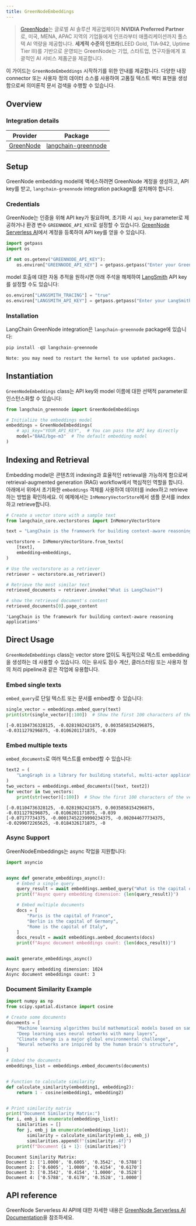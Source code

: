 ```yaml
---
title: GreenNodeEmbeddings
---
```


>[GreenNode](https://greennode.ai/)는 글로벌 AI 솔루션 제공업체이자 **NVIDIA Preferred Partner**로, 미국, MENA, APAC 지역의 기업들에게 인프라부터 애플리케이션까지 풀스택 AI 역량을 제공합니다. **세계적 수준의 인프라**(LEED Gold, TIA‑942, Uptime Tier III)를 기반으로 운영되는 GreenNode는 기업, 스타트업, 연구자들에게 포괄적인 AI 서비스 제품군을 제공합니다.

이 가이드는 `GreenNodeEmbeddings` 시작하기를 위한 안내를 제공합니다. 다양한 내장 connector 또는 사용자 정의 데이터 소스를 사용하여 고품질 텍스트 벡터 표현을 생성함으로써 의미론적 문서 검색을 수행할 수 있습니다.

## Overview

### Integration details

| Provider | Package |
|:--------:|:-------:|
| [GreenNode](/oss/integrations/providers/greennode/) | [langchain-greennode](https://python.langchain.com/v0.2/api_reference/langchain_greennode/embeddings/langchain_greennode.embeddingsGreenNodeEmbeddings.html) |

## Setup

GreenNode embedding model에 액세스하려면 GreenNode 계정을 생성하고, API key를 받고, `langchain-greennode` integration package를 설치해야 합니다.

### Credentials

GreenNode는 인증을 위해 API key가 필요하며, 초기화 시 `api_key` parameter로 제공하거나 환경 변수 `GREENNODE_API_KEY`로 설정할 수 있습니다. [GreenNode Serverless AI](https://aiplatform.console.greennode.ai/playground)에서 계정을 등록하여 API key를 얻을 수 있습니다.

```python
import getpass
import os

if not os.getenv("GREENNODE_API_KEY"):
    os.environ["GREENNODE_API_KEY"] = getpass.getpass("Enter your GreenNode API key: ")
```

model 호출에 대한 자동 추적을 원하시면 아래 주석을 해제하여 [LangSmith](https://docs.smith.langchain.com/) API key를 설정할 수도 있습니다:

```python
os.environ["LANGSMITH_TRACING"] = "true"
os.environ["LANGSMITH_API_KEY"] = getpass.getpass("Enter your LangSmith API key: ")
```

### Installation

LangChain GreenNode integration은 `langchain-greennode` package에 있습니다:

```python
pip install -qU langchain-greennode
```

```output
Note: you may need to restart the kernel to use updated packages.
```

## Instantiation

`GreenNodeEmbeddings` class는 API key와 model 이름에 대한 선택적 parameter로 인스턴스화할 수 있습니다:

```python
from langchain_greennode import GreenNodeEmbeddings

# Initialize the embeddings model
embeddings = GreenNodeEmbeddings(
    # api_key="YOUR_API_KEY",  # You can pass the API key directly
    model="BAAI/bge-m3"  # The default embedding model
)
```

## Indexing and Retrieval

Embedding model은 콘텐츠의 indexing과 효율적인 retrieval을 가능하게 함으로써 retrieval-augmented generation (RAG) workflow에서 핵심적인 역할을 합니다.
아래에서 위에서 초기화한 `embeddings` 객체를 사용하여 데이터를 index하고 retrieve하는 방법을 확인하세요. 이 예제에서는 `InMemoryVectorStore`에서 샘플 문서를 index하고 retrieve합니다.

```python
# Create a vector store with a sample text
from langchain_core.vectorstores import InMemoryVectorStore

text = "LangChain is the framework for building context-aware reasoning applications"

vectorstore = InMemoryVectorStore.from_texts(
    [text],
    embedding=embeddings,
)

# Use the vectorstore as a retriever
retriever = vectorstore.as_retriever()

# Retrieve the most similar text
retrieved_documents = retriever.invoke("What is LangChain?")

# show the retrieved document's content
retrieved_documents[0].page_content
```

```output
'LangChain is the framework for building context-aware reasoning applications'
```

## Direct Usage

`GreenNodeEmbeddings` class는 vector store 없이도 독립적으로 텍스트 embedding을 생성하는 데 사용할 수 있습니다. 이는 유사도 점수 계산, 클러스터링 또는 사용자 정의 처리 pipeline과 같은 작업에 유용합니다.

### Embed single texts

`embed_query`로 단일 텍스트 또는 문서를 embed할 수 있습니다:

```python
single_vector = embeddings.embed_query(text)
print(str(single_vector)[:100])  # Show the first 100 characters of the vector
```

```output
[-0.01104736328125, -0.0281982421875, 0.0035858154296875, -0.0311279296875, -0.0106201171875, -0.039
```

### Embed multiple texts

`embed_documents`로 여러 텍스트를 embed할 수 있습니다:

```python
text2 = (
    "LangGraph is a library for building stateful, multi-actor applications with LLMs"
)
two_vectors = embeddings.embed_documents([text, text2])
for vector in two_vectors:
    print(str(vector)[:100])  # Show the first 100 characters of the vector
```

```output
[-0.01104736328125, -0.0281982421875, 0.0035858154296875, -0.0311279296875, -0.0106201171875, -0.039
[-0.07177734375, -0.00017452239990234375, -0.002044677734375, -0.0299072265625, -0.0184326171875, -0
```

### Async Support

GreenNodeEmbeddings는 async 작업을 지원합니다:

```python
import asyncio


async def generate_embeddings_async():
    # Embed a single query
    query_result = await embeddings.aembed_query("What is the capital of France?")
    print(f"Async query embedding dimension: {len(query_result)}")

    # Embed multiple documents
    docs = [
        "Paris is the capital of France",
        "Berlin is the capital of Germany",
        "Rome is the capital of Italy",
    ]
    docs_result = await embeddings.aembed_documents(docs)
    print(f"Async document embeddings count: {len(docs_result)}")


await generate_embeddings_async()
```

```output
Async query embedding dimension: 1024
Async document embeddings count: 3
```

### Document Similarity Example

```python
import numpy as np
from scipy.spatial.distance import cosine

# Create some documents
documents = [
    "Machine learning algorithms build mathematical models based on sample data",
    "Deep learning uses neural networks with many layers",
    "Climate change is a major global environmental challenge",
    "Neural networks are inspired by the human brain's structure",
]

# Embed the documents
embeddings_list = embeddings.embed_documents(documents)


# Function to calculate similarity
def calculate_similarity(embedding1, embedding2):
    return 1 - cosine(embedding1, embedding2)


# Print similarity matrix
print("Document Similarity Matrix:")
for i, emb_i in enumerate(embeddings_list):
    similarities = []
    for j, emb_j in enumerate(embeddings_list):
        similarity = calculate_similarity(emb_i, emb_j)
        similarities.append(f"{similarity:.4f}")
    print(f"Document {i + 1}: {similarities}")
```

```output
Document Similarity Matrix:
Document 1: ['1.0000', '0.6005', '0.3542', '0.5788']
Document 2: ['0.6005', '1.0000', '0.4154', '0.6170']
Document 3: ['0.3542', '0.4154', '1.0000', '0.3528']
Document 4: ['0.5788', '0.6170', '0.3528', '1.0000']
```

## API reference

GreenNode Serverless AI API에 대한 자세한 내용은 [GreenNode Serverless AI Documentation](https://aiplatform.console.greennode.ai/api-docs/maas)을 참조하세요.